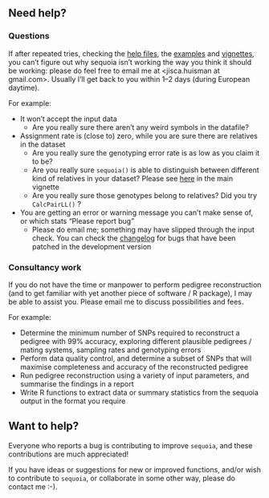 ## Need help?


### Questions

If after repeated tries, checking the [help files](../reference/index.html), the [examples](../articles/Get_started.html) and [vignettes](../articles/vignette_main/book/index.html), you can't figure out why sequoia isn't working the way you think it should be working: please do feel free to email me at <jisca.huisman at gmail.com>. Usually I'll get back to you within 1--2 days (during European daytime). 

For example:

- It won't accept the input data
    - Are you really sure there aren't any weird symbols in the datafile?
- Assignment rate is (close to) zero, while you are sure there are relatives in the dataset
    - Are you really sure the genotyping error rate is as low as you claim it to be?
    - Are you really sure `sequoia()` is able to distinguish between different kind of relatives in your dataset? Please see [here](../articles/vignette_main/book/faq.html) in the main vignette
    - Are you really sure those genotypes belong to relatives? Did you try `CalcPairLL()` ?
- You are getting an error or warning message you can't make sense of, or which stats "Please report bug"
    - Please do email me; something may have slipped through the input check. You can check the [changelog](./../news/index.html) for bugs that have been patched in the development version
    


### Consultancy work
If you do not have the time or manpower to perform pedigree reconstruction (and to get familiar with yet another piece of software / R package), I may be able to assist you. Please email me to discuss possibilities and fees. 

For example:

- Determine the minimum number of SNPs required to reconstruct a pedigree with 99% accuracy, exploring different plausible pedigrees / mating systems, sampling rates and genotyping errors
- Perform data quality control, and determine a subset of SNPs that will maximise completeness and accuracy of the reconstructed pedigree
- Run pedigree reconstruction using a variety of input parameters, and summarise the findings in a report
- Write R functions to extract data or summary statistics from the sequoia output in the format you require




## Want to help?

Everyone who reports a bug is contributing to improve `sequoia`, and these contributions are much appreciated!

If you have ideas or suggestions for new or improved functions, and/or wish to contribute to `sequoia`, or collaborate in some other way, please do contact me :-).  




<!---
### Donate
`sequoia` was initially developped while I was employed by the [Rum red deer project](http://rumdeer.biology.ed.ac.uk/) at the University of Edinburgh, but a
 substantial part was written in my own time. And although I thoroughly enjoy helping people to reconstruct pedigrees for an amazing range of species, user support can be quite time consuming. 

I very much wish `sequoia` to remain free to use for everyone, as some users are likely to have very limited budgets, e.g. those working in conservation. But if you do have the financial means, a donation via [] would be greatly appreciated. 
--->






